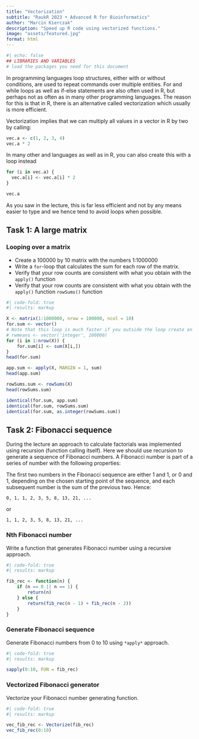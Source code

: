 ```yaml
---
title: "Vectorization"
subtitle: "RaukR 2023 • Advanced R for Bioinformatics"
author: "Marcin Kierczak"
description: "Speed up R code using vectorized functions."
image: "assets/featured.jpg"
format: html
---
```


```r
#| echo: false
## LIBRARIES AND VARIABLES
# load the packages you need for this document
```

::: {.callout-note}
In programming languages loop structures, either with or without conditions, are used to repeat commands over multiple entities. For and while loops as well as if-else statements are also often used in R, but perhaps not as often as in many other programming languages. The reason for this is that in R, there is an alternative called vectorization which usually is more efficient.
:::

Vectorization implies that we can multiply all values in a vector in R by two by calling:

```r
vec.a <- c(1, 2, 3, 4)
vec.a * 2
```

In many other and languages as well as in R, you can also create this with a loop instead

```r
for (i in vec.a) {
  vec.a[i] <- vec.a[i] * 2
}

vec.a
```

As you saw in the lecture, this is far less efficient and not by any means easier to type and we hence tend to avoid loops when possible.

## Task 1: A large matrix

### Looping over a matrix

- Create a 100000 by 10 matrix with the numbers 1:1000000
- Write a `for`-loop that calculates the sum for each row of the matrix. 
- Verify that your row counts are consistent with what you obtain with the `apply()` function 
- Verify that your row counts are consistent with what you obtain with the `apply()` function `rowSums()` function

```r
#| code-fold: true
#| results: markup

X <- matrix(1:1000000, nrow = 100000, ncol = 10)
for.sum <- vector()
# Note that this loop is much faster if you outside the loop create an empty vector of the right size.
# rwmeans <- vector('integer', 100000)
for (i in 1:nrow(X)) {
    for.sum[i] <- sum(X[i,])
}
head(for.sum)

app.sum <- apply(X, MARGIN = 1, sum)
head(app.sum)

rowSums.sum <- rowSums(X)
head(rowSums.sum)

identical(for.sum, app.sum)
identical(for.sum, rowSums.sum)
identical(for.sum, as.integer(rowSums.sum))
```

## Task 2: Fibonacci sequence

During the lecture an approach to calculate factorials was implemented using recursion (function calling itself). Here we should use recursion to generate a sequence of Fibonacci numbers. A Fibonacci number is part of a series of number with the following properties:

The first two numbers in the Fibonacci sequence are either 1 and 1, or 0 and 1, depending on the chosen starting point of the sequence, and each subsequent number is the sum of the previous two. Hence:

`0, 1, 1, 2, 3, 5, 8, 13, 21, ...`

or

`1, 1, 2, 3, 5, 8, 13, 21, ...`

### Nth Fibonacci number

Write a function that generates Fibonacci number using a recursive approach.

```r
#| code-fold: true
#| results: markup

fib_rec <- function(n) {
    if (n == 0 || n == 1) { 
        return(n) 
    } else {
        return(fib_rec(n - 1) + fib_rec(n - 2))
    }
}
```

### Generate Fibonacci sequence

Generate Fibonacci numbers from 0 to 10 using `*apply*` approach.

```r
#| code-fold: true
#| results: markup

sapply(0:10, FUN = fib_rec)
```

### Vectorized Fibonacci generator

Vectorize your Fibonacci number generating function.

```r
#| code-fold: true
#| results: markup

vec_fib_rec <- Vectorize(fib_rec)
vec_fib_rec(0:10)
```
